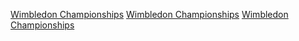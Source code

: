 {{Commonscat|2010 Wimbledon Championships}}
{{Cat main|2010年溫布頓網球錦標賽}}
{{year by category
| m = 2
| c = 0
| d = 1
| y = 0
| cat = 溫布頓網球錦標賽
| sortkey = 溫布頓網球錦標賽
| parent = 依年份劃分的溫布頓網球錦標賽
| subcat = 2010年英國體育
}}

[[Category:2010年網球|Wimbledon Championships]]
[[Category:2010年ATP世界巡迴賽|Wimbledon Championships]]
[[Category:2010年WTA巡迴賽|Wimbledon Championships]]